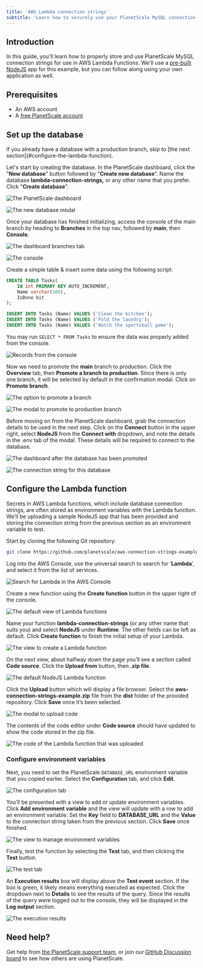 ```yaml
---
title: 'AWS Lambda connection strings'
subtitle: 'Learn how to securely use your PlanetScale MySQL connection strings with AWS Lambda Functions'
---
```


## Introduction

In this guide, you'll learn how to properly store and use PlanetScale MySQL connection strings for use in AWS Lambda Functions. We'll use a [pre-built NodeJS](https://github.com/planetscale/aws-connection-strings-example) app for this example, but you can follow along using your own application as well.

## Prerequisites

- An AWS account
- A [free PlanetScale account](https://auth.planetscale.com/sign-up)

## Set up the database

<InfoBlock type='note'>
  If you already have a database with a production branch, skip to [the next section](#configure-the-lambda-function).
</InfoBlock>

Let's start by creating the database. In the PlanetScale dashboard, click the "**New database**" button followed by "**Create new database**". Name the database **lambda-connection-strings,** or any other name that you prefer. Click "**Create database**".

![The PlanetScale dashboard](/img/docs/aws-lambda-connection-strings/capture_2022_07_0614_51_122x.png)

![The new database modal](/img/docs/aws-lambda-connection-strings/capture_2022_07_0615_04_05.png)

Once your database has finished initializing, access the console of the main branch by heading to **Branches** in the top nav, followed by **main**, then **Console**.

![The dashboard branches tab](/img/docs/aws-lambda-connection-strings/capture_2022_07_0615_05_39.png)

![The console](/img/docs/aws-lambda-connection-strings/capture_2022_07_0615_06_26.png)

Create a simple table & insert some data using the following script:

```sql
CREATE TABLE Tasks(
	Id int PRIMARY KEY AUTO_INCREMENT,
	Name varchar(100),
	IsDone bit
);

INSERT INTO Tasks (Name) VALUES ('Clean the kitchen');
INSERT INTO Tasks (Name) VALUES ('Fold the laundry');
INSERT INTO Tasks (Name) VALUES ('Watch the sportsball game');
```

You may run `SELECT * FROM Tasks` to ensure the data was properly added from the console.

![Records from the console](/img/docs/aws-lambda-connection-strings/Untitled.png)

Now we need to promote the **main** branch to production. Click the **Overview** tab, then **Promote a branch to production**. Since there is only one branch, it will be selected by default in the confirmation modal. Click on **Promote branch**.

![The option to promote a branch](/img/docs/aws-lambda-connection-strings/capture_2022_07_0615_23_40.png)

![The modal to promote to production branch](/img/docs/aws-lambda-connection-strings/capture_2022_07_0615_23_46.png)

Before moving on from the PlanetScale dashboard, grab the connection details to be used in the next step. Click on the **Connect** button in the upper right, select **NodeJS** from the **Connect with** dropdown, and note the details in the .env tab of the modal. These details will be required to connect to the database.

![The dashboard after the database has been promoted](/img/docs/aws-lambda-connection-strings/capture_2022_07_0615_42_49.png)

![The connection string for this database](/img/docs/aws-lambda-connection-strings/capture_2022_07_0615_37_27.png)

## Configure the Lambda function

Secrets in AWS Lambda functions, which include database connection strings, are often stored as environment variables with the Lambda function. We’ll be uploading a sample NodeJS app that has been provided and storing the connection string from the previous section as an environment variable to test.

Start by cloning the following Git repository:

```bash
git clone https://github.com/planetscale/aws-connection-strings-example.git
```

Log into the AWS Console, use the universal search to search for ‘**Lambda**’, and select it from the list of services.

![Search for Lambda in the AWS Console](/img/docs/aws-lambda-connection-strings/capture_2022_07_0615_12_17.png)

Create a new function using the **Create function** button in the upper right of the console.

![The default view of Lambda functions](/img/docs/aws-lambda-connection-strings/capture_2022_07_0615_13_15.png)

Name your function **lambda-connection-strings** (or any other name that suits you) and select **NodeJS** under **Runtime**. The other fields can be left as default. Click **Create function** to finish the initial setup of your Lambda.

![The view to create a Lambda function](/img/docs/aws-lambda-connection-strings/capture_2022_07_0711_23_00.png)

On the next view, about halfway down the page you’ll see a section called **Code source**. Click the **Upload from** button, then **.zip file**.

![The default NodeJS Lambda function](/img/docs/aws-lambda-connection-strings/capture_2022_07_0711_45_53.png)

Click the **Upload** button which will display a file browser. Select the **aws-connection-strings-example.zip** file from the **dist** folder of the provided repository. Click **Save** once it’s been selected.

![The modal to upload code](/img/docs/aws-lambda-connection-strings/capture_2022_07_0711_46_15.png)

The contents of the code editor under **Code source** should have updated to show the code stored in the zip file.

![The code of the Lambda function that was uploaded](/img/docs/aws-lambda-connection-strings/capture_2022_07_0711_55_14.png)

### Configure environment variables

Next, you need to set the PlanetScale `DATABASE_URL` environment variable that you copied earlier. Select the **Configuration** tab, and click **Edit**.

![The configuration tab](/img/docs/aws-lambda-connection-strings/capture_2022_07_0711_48_33.png)

You’ll be presented with a view to add or update environment variables. Click **Add environment variable** and the view will update with a row to add an environment variable. Set the **Key** field to **DATABASE_URL** and the **Value** to the connection string taken from the previous section. Click **Save** once finished.

![The view to manage environment variables](/img/docs/aws-lambda-connection-strings/capture_2022_07_0711_48_57.png)

Finally, test the function by selecting the **Test** tab, and then clicking the **Test** button.

![The test tab](/img/docs/aws-lambda-connection-strings/capture_2022_07_0712_01_20.png)

An **Execution results** box will display above the **Test event** section. If the box is green, it likely means everything executed as expected. Click the dropdown next to **Details** to see the results of the query. Since the results of the query were logged out to the console, they will be displayed in the **Log output** section.

![The execution results](/img/docs/aws-lambda-connection-strings/capture_2022_07_0712_03_12.png)

## Need help?

Get help from [the PlanetScale support team](https://support.planetscale.com/), or join our [GitHub Discussion board](https://github.com/planetscale/discussion/discussions) to see how others are using PlanetScale.
